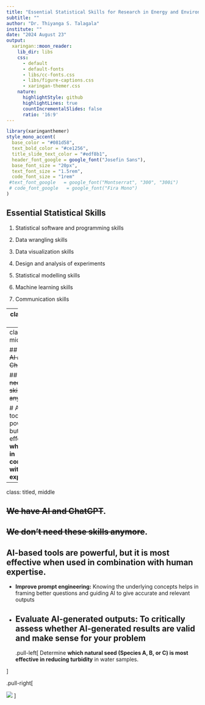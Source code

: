 ```yaml
---
title: "Essential Statistical Skills for Research in Energy and Environmental Technologies"
subtitle: ""
author: "Dr. Thiyanga S. Talagala"
institute: ""
date: "2024 August 23"
output:
  xaringan::moon_reader:
    lib_dir: libs
    css: 
      - default
      - default-fonts
      - libs/cc-fonts.css
      - libs/figure-captions.css
      - xaringan-themer.css
    nature:
      highlightStyle: github
      highlightLines: true
      countIncrementalSlides: false
      ratio: '16:9'
---
```


```r
library(xaringanthemer)
style_mono_accent(
  base_color = "#081d58",
  text_bold_color = "#ce1256",
  title_slide_text_color = "#edf8b1",
  header_font_google = google_font("Josefin Sans"),
  base_font_size = "20px",
  text_font_size = "1.5rem",
  code_font_size = "1rem"
 #text_font_google   = google_font("Montserrat", "300", "300i")
 # code_font_google   = google_font("Fira Mono")
)
```

## Essential Statistical Skills

1. Statistical software and programming skills

2. Data wrangling skills

3. Data visualization skills

4. Design and analysis of experiments

4. Statistical modelling skills

5. Machine learning skills

6. Communication skills

---
class: titled, middle

## We have AI and ChatGPT.

## We don't need these skills anymore.

---
class: titled, middle

## ~~We have AI and ChatGPT~~.

## ~~We don't need these skills anymore~~.

# AI-based tools are powerful, but it is most effective **when used in combination with human expertise.**

---
class: titled, middle

## ~~We have AI and ChatGPT~~.

## ~~We don't need these skills anymore~~.

##  AI-based tools are powerful, but it is most effective **when used in combination with human expertise.**

- **Improve prompt engineering:** Knowing the underlying concepts helps in framing better questions and guiding AI to give accurate and relevant outputs

- **Evaluate AI-generated outputs:**  To critically assess whether AI-generated results are valid and make sense for your problem
---
.pull-left[
Determine **which natural seed (Species A, B, or C) is most effective in reducing turbidity** in water samples.

]

.pull-right[

![](experiment.png)
]